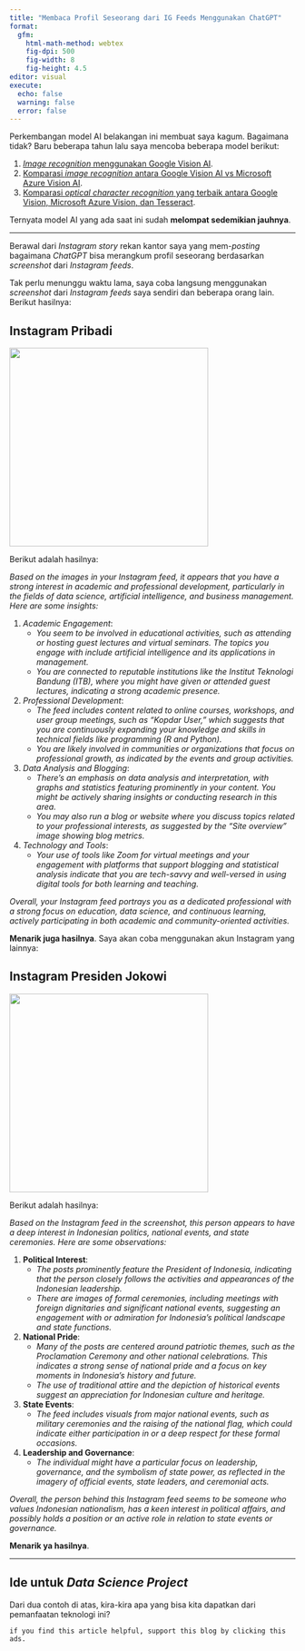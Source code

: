 ```yaml
---
title: "Membaca Profil Seseorang dari IG Feeds Menggunakan ChatGPT"
format: 
  gfm:
    html-math-method: webtex
    fig-dpi: 500
    fig-width: 8
    fig-height: 4.5
editor: visual
execute:
  echo: false
  warning: false
  error: false
---
```


Perkembangan model AI belakangan ini membuat saya kagum. Bagaimana tidak? Baru beberapa tahun lalu saya mencoba beberapa model berikut:

1.  [*Image recognition* menggunakan Google Vision AI](https://ikanx101.com/blog/google-vision/).
2.  [Komparasi *image recognition* antara Google Vision AI vs Microsoft Azure Vision AI](https://ikanx101.com/blog/azure-vis/).
3.  [Komparasi *optical character recognition* yang terbaik antara Google Vision, Microsoft Azure Vision, dan Tesseract](https://ikanx101.com/blog/ocr-3ways/).

Ternyata model AI yang ada saat ini sudah **melompat sedemikian jauhnya**.

------------------------------------------------------------------------

Berawal dari *Instagram story* rekan kantor saya yang mem-*posting* bagaimana *ChatGPT* bisa merangkum profil seseorang berdasarkan *screenshot* dari *Instagram feeds*.

Tak perlu menunggu waktu lama, saya coba langsung menggunakan *screenshot* dari *Instagram feeds* saya sendiri dan beberapa orang lain. Berikut hasilnya:


## Instagram Pribadi

![](ig1.png){fig-align="center" width="350"}

Berikut adalah hasilnya:


_Based on the images in your Instagram feed, it appears that you have a strong interest in academic and professional development, particularly in the fields of data science, artificial intelligence, and business management. Here are some insights:_

1. *Academic Engagement*: 
   - _You seem to be involved in educational activities, such as attending or hosting guest lectures and virtual seminars. The topics you engage with include artificial intelligence and its applications in management._
   - _You are connected to reputable institutions like the Institut Teknologi Bandung (ITB), where you might have given or attended guest lectures, indicating a strong academic presence._

2. *Professional Development*:
   - _The feed includes content related to online courses, workshops, and user group meetings, such as "Kopdar User," which suggests that you are continuously expanding your knowledge and skills in technical fields like programming (R and Python)._
   - _You are likely involved in communities or organizations that focus on professional growth, as indicated by the events and group activities._

3. *Data Analysis and Blogging*:
   - _There's an emphasis on data analysis and interpretation, with graphs and statistics featuring prominently in your content. You might be actively sharing insights or conducting research in this area._
   - _You may also run a blog or website where you discuss topics related to your professional interests, as suggested by the "Site overview" image showing blog metrics._

4. *Technology and Tools*:
   - _Your use of tools like Zoom for virtual meetings and your engagement with platforms that support blogging and statistical analysis indicate that you are tech-savvy and well-versed in using digital tools for both learning and teaching._

_Overall, your Instagram feed portrays you as a dedicated professional with a strong focus on education, data science, and continuous learning, actively participating in both academic and community-oriented activities._

__Menarik juga hasilnya__. Saya akan coba menggunakan akun Instagram yang lainnya:


## Instagram Presiden Jokowi

![](ig2.png){fig-align="center" width="350"}

Berikut adalah hasilnya:

_Based on the Instagram feed in the screenshot, this person appears to have a deep interest in Indonesian politics, national events, and state ceremonies. Here are some observations:_

1. **Political Interest**:
   - _The posts prominently feature the President of Indonesia, indicating that the person closely follows the activities and appearances of the Indonesian leadership._
   - _There are images of formal ceremonies, including meetings with foreign dignitaries and significant national events, suggesting an engagement with or admiration for Indonesia's political landscape and state functions._

2. **National Pride**:
   - _Many of the posts are centered around patriotic themes, such as the Proclamation Ceremony and other national celebrations. This indicates a strong sense of national pride and a focus on key moments in Indonesia's history and future._
   - _The use of traditional attire and the depiction of historical events suggest an appreciation for Indonesian culture and heritage._

3. **State Events**:
   - _The feed includes visuals from major national events, such as military ceremonies and the raising of the national flag, which could indicate either participation in or a deep respect for these formal occasions._

4. **Leadership and Governance**:
   - _The individual might have a particular focus on leadership, governance, and the symbolism of state power, as reflected in the imagery of official events, state leaders, and ceremonial acts._

_Overall, the person behind this Instagram feed seems to be someone who values Indonesian nationalism, has a keen interest in political affairs, and possibly holds a position or an active role in relation to state events or governance._


__Menarik ya hasilnya__.

---

## Ide untuk _Data Science Project_

Dari dua contoh di atas, kira-kira apa yang bisa kita dapatkan dari pemanfaatan teknologi ini?

`if you find this article helpful, support this blog by clicking this ads.`